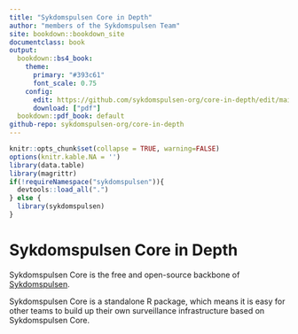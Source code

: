 ```yaml
---
title: "Sykdomspulsen Core in Depth"
author: "members of the Sykdomspulsen Team"
site: bookdown::bookdown_site
documentclass: book
output:
  bookdown::bs4_book:
    theme:
      primary: "#393c61"
      font_scale: 0.75
    config:
      edit: https://github.com/sykdomspulsen-org/core-in-depth/edit/main/%s
      download: ["pdf"]
  bookdown::pdf_book: default
github-repo: sykdomspulsen-org/core-in-depth
---
```


```r
knitr::opts_chunk$set(collapse = TRUE, warning=FALSE)
options(knitr.kable.NA = '')
library(data.table)
library(magrittr)
if(!requireNamespace("sykdomspulsen")){
  devtools::load_all(".")
} else {
  library(sykdomspulsen)
}
```

# Sykdomspulsen Core in Depth {.unnumbered}

Sykdomspulsen Core is the free and open-source backbone of [Sykdomspulsen](https://docs.sykdomspulsen.no).

Sykdomspulsen Core is a standalone R package, which means it is easy for other teams to build up their own surveillance infrastructure based on Sykdomspulsen Core.
